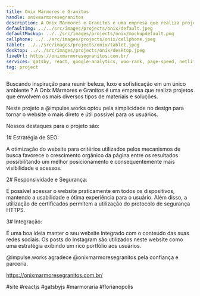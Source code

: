 ```yaml
---
title: Onix Mármores e Granitos
handle: onixmarmoresegranitos
description: A Onix Mármores e Granitos é uma empresa que realiza projetos que envolvem os mais diversos tipos de materiais e soluções. Reunindo beleza, luxo e sofisticação em um único ambiente.
defaultImg: ../../src/images/projects/onix/default.jpeg
defaultMockup: ../../src/images/projects/onix/mockupdefault.png
cellphone: ../../src/images/projects/onix/cellphone.jpeg
tablet: ../../src/images/projects/onix/tablet.jpeg
desktop: ../../src/images/projects/onix/desktop.jpeg
liveUrl: https://onixmarmoresegranitos.com.br/
services: gatsby, react, google-analytics, woo-rank, page-speed, netlify, seo
tag: project
---
```


Buscando inspiração para reunir beleza, luxo e sofisticação em um único ambiente ? A Onix Mármores e Granitos é uma empresa que realiza projetos que envolvem os mais diversos tipos de materiais e soluções.

Neste projeto a @impulse.works optou pela simplicidade no design para tornar o website o mais direto e útil possível para os usuários.

Nossos destaques para o projeto são:

1# Estratégia de SEO:

A otimização do website para critérios utilizados pelos mecanismos de busca favorece o crescimento orgânico da página entre os resultados possibilitando um melhor posicionamento e consequentemente mais visibilidade e acessos.

2# Responsividade e Segurança:

É possível acessar o website praticamente em todos os dispositivos, mantendo a usabilidade e ótima experiência para o usuário. Além disso, a utilização de certificados
permitem a utilização do protocolo de segurança HTTPS.

3# Integração:

É uma boa ideia manter o seu website integrado com o conteúdo das suas redes sociais.
Os posts do Instagram são utilizados neste website como uma estratégia exibindo um rico
portfólio aos usuários.

@impulse.works agradece @onixmarmoresegranitos pela confiança e parceria.

https://onixmarmoresegranitos.com.br/

#site #reactjs #gatsbyjs #marmoraria #florianopolis
